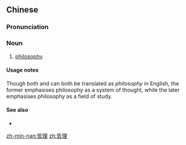 ==Chinese==
{{zh-forms}}

===Pronunciation===
{{zh-pron
|m=zhélǐ
|c=zi3 lei5
|mn=qz,tw,xm,zz:tiat-lí/twv:thiat-lí
|cat=n
}}

===Noun===
{{zh-noun}}

# [[philosophy]]

====Usage notes====
Though both {{zh-l|哲理}} and {{zh-l|哲學}} can both be translated as ''philosophy'' in English, the former emphasises philosophy as a system of thought, while the later emphasises philosophy as a field of study.

====See also====
* {{zh-l|哲學}}

[[zh-min-nan:哲理]]
[[zh:哲理]]